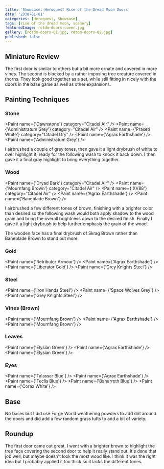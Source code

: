 ```yaml
---
title: 'Showcase: Heroquest Rise of the Dread Moon Doors'
date: '2030-01-01'
categories: [Heroquest, Showcase]
tags: [rise of the dread moon, scenery]
featuredImage: rotdm-doors-cover.jpg
gallery: [rotdm-doors-01.jpg, rotdm-doors-02.jpg]
published: false
---
```



## Miniature Review

The first door is similar to others but a bit more ornate and covered in more vines. The second is blocked by a rather
imposing tree creature covered in thorns. They look good together as a set, while still fitting in nicely with the
doors in the base game as well as other expansions.

## Painting Techniques

### Stone

<Paint name={'Dawnstone'} category="Citadel Air" />
<Paint name={'Administratum Grey'} category="Citadel Air" />
<Paint name={'Praxeti White'} category="Citadel Dry" />
<Paint name={'Agrax Earthshade'} />
<Paint name={'Administratum Grey'} />

I airbrushed a couple of grey tones, then gave it a light drybrush of white to over highlight it, ready for the
following wash to knock it back down. I then gave it a final gray highlight to bring everything together.

### Wood

<Paint name={'Dryad Bark'} category="Citadel Air" />
<Paint name={'Mournfang Brown'} category="Citadel Air" />
<Paint name={'XV88'} category="Citadel Air" />
<Paint name={'Agrax Earthshade'} />
<Paint name={'Baneblade Brown'} />

I airbrushed a few different tones of brown, finishing with a brighter color than desired so the following wash
would both apply shadow to the wood grain and bring the overall brightness down to the desired finish.
Finally I gave it a light drybrush to help further emphasis the grain of the wood.

The wooden face has a final drybrush of Skrag Brown rather than Baneblade Brown to stand out more.

### Gold

<Paint name={'Retributor Armour'} />
<Paint name={'Agrax Earthshade'} />
<Paint name={'Liberator Gold'} />
<Paint name={'Grey Knights Steel'} />

### Steel

<Paint name={'Iron Hands Steel'} />
<Paint name={'Space Wolves Grey'} />
<Paint name={'Grey Knights Steel'} />

### Vines (Brown)

<Paint name={'Mournfang Brown'} />
<Paint name={'Agrax Earthshade'} />
<Paint name={'Mournfang Brown'} />

### Leaves

<Paint name={'Elysian Green'} />
<Paint name={'Agrax Earthshade'} />
<Paint name={'Elysian Green'} />

### Eyes

<Paint name={'Talassar Blue'} />
<Paint name={'Agrax Earthshade'} />
<Paint name={'Teclis Blue'} />
<Paint name={'Baharroth Blue'} />
<Paint name={'Corax White'} />

## Base

No bases but I did use Forge World weathering powders to add dirt around the doors and did add a few random grass
tufts to add a bit of variety.

## Roundup

The first door came out great. I went with a brighter brown to highlight the tree face covering the second door to
help it really stand out. It's done that job well, but maybe doesn't look the most wood like. I think it was the right
idea but I probably applied it too thick so it lacks the different tones.
